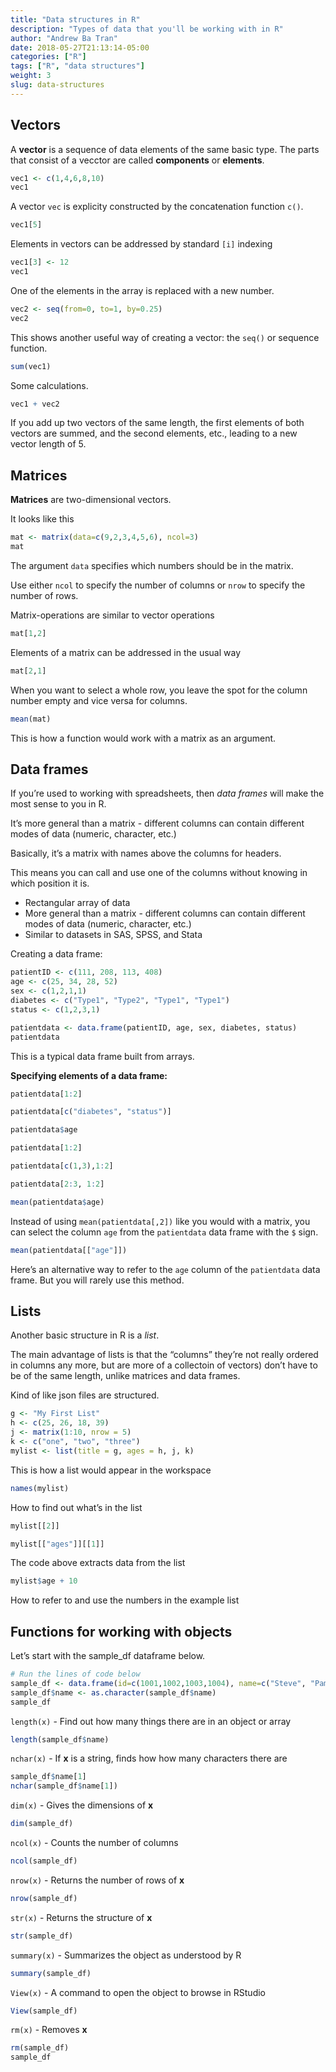 ```yaml
---
title: "Data structures in R"
description: "Types of data that you'll be working with in R"
author: "Andrew Ba Tran"
date: 2018-05-27T21:13:14-05:00
categories: ["R"]
tags: ["R", "data structures"]
weight: 3
slug: data-structures
---
```


## Vectors

A **vector** is a sequence of data elements of the same basic type. The parts that consist of a vecctor are called **components** or **elements**.

```r
vec1 <- c(1,4,6,8,10)
vec1
```

A vector `vec` is explicity constructed by the concatenation function `c()`.

```r
vec1[5]
```

Elements in vectors can be addressed by standard `[i]` indexing

```r
vec1[3] <- 12
vec1
```

One of the elements in the array is replaced with a new number. 

```r
vec2 <- seq(from=0, to=1, by=0.25)
vec2
```

This shows another useful way of creating a vector: the `seq()` or sequence function.

```r
sum(vec1)
```

Some calculations. 
```r
vec1 + vec2
```

If you add up two vectors of the same length, the first elements of both vectors are summed, and the second elements, etc., leading to a new vector length of 5.

## Matrices

**Matrices** are two-dimensional vectors.

It looks like this

```r
mat <- matrix(data=c(9,2,3,4,5,6), ncol=3)
mat
```

The argument `data` specifies which numbers should be in the matrix.

Use either `ncol` to specify the number of columns or `nrow` to specify the number of rows.

Matrix-operations are similar to vector operations

```r
mat[1,2]
```

Elements of a matrix can be addressed in the usual way

```r
mat[2,1]
```

When you want to select a whole row, you leave the spot for the column number empty and vice versa for columns.

```r
mean(mat)
```

This is how a function would work with a matrix as an argument.

## Data frames

If you're used to working with spreadsheets, then *data frames* will make the most sense to you in R.

It's more general than a matrix - different columns can contain different modes of data (numeric, character, etc.)

Basically, it's a matrix with names above the columns for headers.  

This means you can call and use one of the columns without knowing in which position it is.


*	Rectangular array of data
*	More general than a matrix - different columns can contain different modes of data (numeric, character, etc.)
*	Similar to datasets in SAS, SPSS, and Stata

Creating a data frame: 

```r
patientID <- c(111, 208, 113, 408)
age <- c(25, 34, 28, 52)
sex <- c(1,2,1,1)
diabetes <- c("Type1", "Type2", "Type1", "Type1")
status <- c(1,2,3,1)

patientdata <- data.frame(patientID, age, sex, diabetes, status)
patientdata
```

This is a typical data frame built from arrays. 

**Specifying elements of a data frame:**

```r
patientdata[1:2]

patientdata[c("diabetes", "status")]

patientdata$age

patientdata[1:2]

patientdata[c(1,3),1:2]

patientdata[2:3, 1:2]
```

```r
mean(patientdata$age)
```

Instead of using `mean(patientdata[,2])` like you would with a matrix, you can select the column `age` from the `patientdata` data frame with the `$` sign.


```r
mean(patientdata[["age"]])
```

Here's an alternative way to refer to the `age` column of the `patientdata` data frame. But you will rarely use this method.

## Lists

Another basic structure in R is a *list*. 

The main advantage of lists is that the "columns" they're not really ordered in columns any more, but are more of a collectoin of vectors) don't have to be of the same length, unlike matrices and data frames.

Kind of like json files are structured.

```r
g <- "My First List"
h <- c(25, 26, 18, 39)
j <- matrix(1:10, nrow = 5) 
k <- c("one", "two", "three")
mylist <- list(title = g, ages = h, j, k)   
```

This is how a list would appear in the workspace

```r
names(mylist)
```

How to find out what's in the list

```r
mylist[[2]] 

mylist[["ages"]][[1]]
```

The code above extracts data from the list

```r
mylist$age + 10
```

How to refer to and use the numbers in the example list

## Functions for working with objects

Let's start with the sample_df dataframe below.

```r
# Run the lines of code below
sample_df <- data.frame(id=c(1001,1002,1003,1004), name=c("Steve", "Pam", "Jim", "Dwight"), age=c(26, 65, 15, 7), race=c("White", "Black", "White", "Hispanic"))
sample_df$name <- as.character(sample_df$name)
sample_df
```

`length(x)` - Find out how many things there are in an object or array

```r
length(sample_df$name)
```

`nchar(x)` - If **x** is a string, finds how how many characters there are 

```r
sample_df$name[1]
nchar(sample_df$name[1])
```

`dim(x)` - Gives the dimensions of **x**
```r
dim(sample_df)
```

`ncol(x)` - Counts the number of columns

```r
ncol(sample_df)
```

`nrow(x)` - Returns the number of rows of **x**

```r
nrow(sample_df)
```

`str(x)` - Returns the structure of **x**

```r
str(sample_df)
```

`summary(x)` - Summarizes the object as understood by R

```r
summary(sample_df)
```


`View(x)` - A command to open the object to browse in RStudio

```r
View(sample_df)
```

`rm(x)` - Removes **x**

```r
rm(sample_df)
sample_df
```
